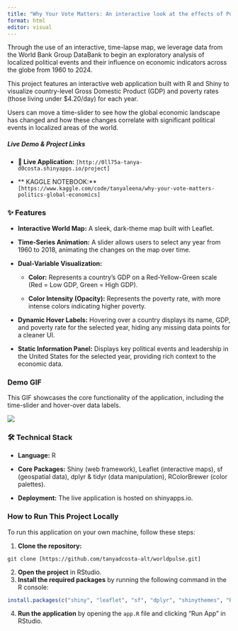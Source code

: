```yaml
---
title: "Why Your Vote Matters: An interactive look at the effects of Politics on Global Economics over Time"
format: html
editor: visual
---
```


Through the use of an interactive, time-lapse map, we leverage data from the World Bank Group DataBank to begin an exploratory analysis of localized political events and their influence on economic indicators across the globe from 1960 to 2024.

This project features an interactive web application built with R and Shiny to visualize country-level Gross Domestic Product (GDP) and poverty rates (those living under \$4.20/day) for each year.

Users can move a time-slider to see how the global economic landscape has changed and how these changes correlate with significant political events in localized areas of the world.

##### **Live Demo & Project Links**

-   **🚀 Live Application:** `[http://0ll75a-tanya-d0costa.shinyapps.io/project]`

-   \*\* KAGGLE NOTEBOOK:\*\* `[https://www.kaggle.com/code/tanyaleena/why-your-vote-matters-politics-global-economics]`

### ✨ **Features**

-   **Interactive World Map:** A sleek, dark-theme map built with Leaflet.

-   **Time-Series Animation:** A slider allows users to select any year from 1960 to 2018, animating the changes on the map over time.

-   **Dual-Variable Visualization:**

    -   **Color:** Represents a country's GDP on a Red-Yellow-Green scale (Red = Low GDP, Green = High GDP).

    -   **Color Intensity (Opacity):** Represents the poverty rate, with more intense colors indicating higher poverty.

-   **Dynamic Hover Labels:** Hovering over a country displays its name, GDP, and poverty rate for the selected year, hiding any missing data points for a cleaner UI.

-   **Static Information Panel:** Displays key political events and leadership in the United States for the selected year, providing rich context to the economic data.

### **Demo GIF**

This GIF showcases the core functionality of the application, including the time-slider and hover-over data labels.

![](images/clipboard-1721271175.gif)

### **🛠️ Technical Stack**

-   **Language:** R

-   **Core Packages:** Shiny (web framework), Leaflet (interactive maps), sf (geospatial data), dplyr & tidyr (data manipulation), RColorBrewer (color palettes).

-   **Deployment:** The live application is hosted on shinyapps.io.

### **How to Run This Project Locally**

To run this application on your own machine, follow these steps:

1.  **Clone the repository:**

```         
git clone [https://github.com/tanyadcosta-alt/worldpulse.git]
```

2.  **Open the project** in RStudio.
3.  **Install the required packages** by running the following command in the R console:

``` r
install.packages(c("shiny", "leaflet", "sf", "dplyr", "shinythemes", "RColorBrewer", "htmltools"))
```

4.  **Run the application** by opening the `app.R` file and clicking "Run App" in RStudio.

